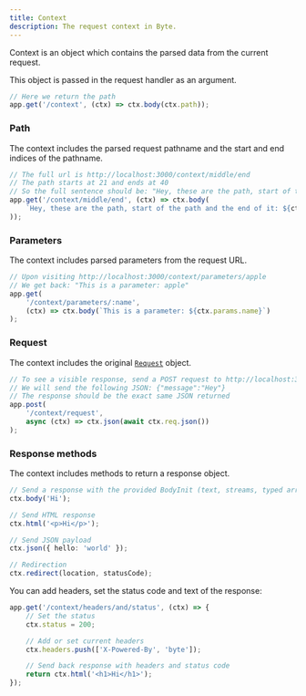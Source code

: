 ```yaml
---
title: Context
description: The request context in Byte.
---
```


Context is an object which contains the parsed data from the current request.

This object is passed in the request handler as an argument.
```ts
// Here we return the path
app.get('/context', (ctx) => ctx.body(ctx.path));
```

### Path
The context includes the parsed request pathname and the start and end indices of the pathname.
```ts
// The full url is http://localhost:3000/context/middle/end
// The path starts at 21 and ends at 40
// So the full sentence should be: "Hey, these are the path, start of the path and the end of it: /context/middle/end, 21, 40"
app.get('/context/middle/end', (ctx) => ctx.body(
    `Hey, these are the path, start of the path and the end of it: ${ctx.path}, ${ctx.pathStart}, ${ctx.pathEnd}`
));
```

### Parameters
The context includes parsed parameters from the request URL.
```ts
// Upon visiting http://localhost:3000/context/parameters/apple
// We get back: "This is a parameter: apple"
app.get(
    '/context/parameters/:name', 
    (ctx) => ctx.body(`This is a parameter: ${ctx.params.name}`)
);
```

### Request
The context includes the original [`Request`](https://developer.mozilla.org/en-US/docs/Web/API/Request) object.
```ts
// To see a visible response, send a POST request to http://localhost:3000/context/request
// We will send the following JSON: {"message":"Hey"}
// The response should be the exact same JSON returned
app.post(
    '/context/request', 
    async (ctx) => ctx.json(await ctx.req.json())
);
```

### Response methods
The context includes methods to return a response object.

```ts
// Send a response with the provided BodyInit (text, streams, typed arrays, ...)
ctx.body('Hi');

// Send HTML response
ctx.html('<p>Hi</p>');

// Send JSON payload
ctx.json({ hello: 'world' }); 

// Redirection
ctx.redirect(location, statusCode); 
```

You can add headers, set the status code and text of the response:
```ts
app.get('/context/headers/and/status', (ctx) => {
    // Set the status
    ctx.status = 200;

    // Add or set current headers
    ctx.headers.push(['X-Powered-By', 'byte']);

    // Send back response with headers and status code
    return ctx.html('<h1>Hi</h1>');
});
```
